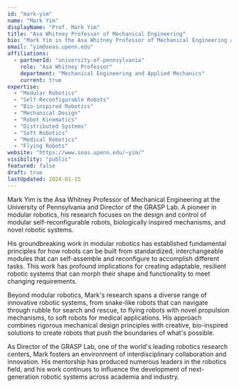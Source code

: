 ```yaml
---
id: "mark-yim"
name: "Mark Yim"
displayName: "Prof. Mark Yim"
title: "Asa Whitney Professor of Mechanical Engineering"
bio: "Mark Yim is the Asa Whitney Professor of Mechanical Engineering at the University of Pennsylvania and Director of the GRASP Lab. A pioneer in modular robotics, his research focuses on the design and control of modular self-reconfigurable robots, biologically inspired mechanisms, and novel robotic systems."
email: "yim@seas.upenn.edu"
affiliations:
  - partnerId: "university-of-pennsylvania"
    role: "Asa Whitney Professor"
    department: "Mechanical Engineering and Applied Mechanics"
    current: true
expertise:
  - "Modular Robotics"
  - "Self-Reconfigurable Robots"
  - "Bio-inspired Robotics"
  - "Mechanical Design"
  - "Robot Kinematics"
  - "Distributed Systems"
  - "Soft Robotics"
  - "Medical Robotics"
  - "Flying Robots"
website: "https://www.seas.upenn.edu/~yim/"
visibility: "public"
featured: false
draft: true
lastUpdated: 2024-01-15
---
```


Mark Yim is the Asa Whitney Professor of Mechanical Engineering at the University of Pennsylvania and Director of the GRASP Lab. A pioneer in modular robotics, his research focuses on the design and control of modular self-reconfigurable robots, biologically inspired mechanisms, and novel robotic systems.

His groundbreaking work in modular robotics has established fundamental principles for how robots can be built from standardized, interchangeable modules that can self-assemble and reconfigure to accomplish different tasks. This work has profound implications for creating adaptable, resilient robotic systems that can morph their shape and functionality to meet changing requirements.

Beyond modular robotics, Mark's research spans a diverse range of innovative robotic systems, from snake-like robots that can navigate through rubble for search and rescue, to flying robots with novel propulsion mechanisms, to soft robots for medical applications. His approach combines rigorous mechanical design principles with creative, bio-inspired solutions to create robots that push the boundaries of what's possible.

As Director of the GRASP Lab, one of the world's leading robotics research centers, Mark fosters an environment of interdisciplinary collaboration and innovation. His mentorship has produced numerous leaders in the robotics field, and his work continues to influence the development of next-generation robotic systems across academia and industry.
